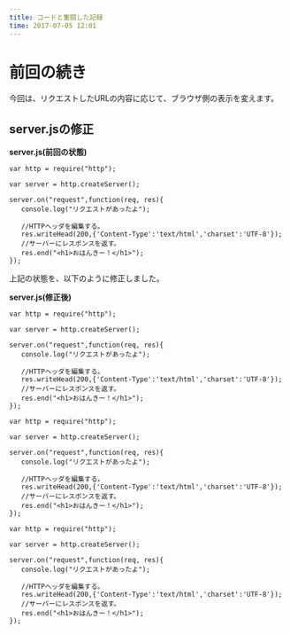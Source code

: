 ```yaml
---
title: コードと奮闘した記録
time: 2017-07-05 12:01
---
```


# 前回の続き

今回は、リクエストしたURLの内容に応じて、ブラウザ側の表示を変えます。

## server.jsの修正

**server.js(前回の状態)**

```
var http = require("http");

var server = http.createServer();

server.on("request",function(req, res){
   console.log("リクエストがあったよ");
   
   //HTTPヘッダを編集する。
   res.writeHead(200,{'Content-Type':'text/html','charset':'UTF-8'});
   //サーバーにレスポンスを返す。
   res.end("<h1>おはんきー！</h1>");
});
```

上記の状態を、以下のように修正しました。

**server.js(修正後)**

```
var http = require("http");

var server = http.createServer();

server.on("request",function(req, res){
   console.log("リクエストがあったよ");
   
   //HTTPヘッダを編集する。
   res.writeHead(200,{'Content-Type':'text/html','charset':'UTF-8'});
   //サーバーにレスポンスを返す。
   res.end("<h1>おはんきー！</h1>");
});
```

```
var http = require("http");

var server = http.createServer();

server.on("request",function(req, res){
   console.log("リクエストがあったよ");
   
   //HTTPヘッダを編集する。
   res.writeHead(200,{'Content-Type':'text/html','charset':'UTF-8'});
   //サーバーにレスポンスを返す。
   res.end("<h1>おはんきー！</h1>");
});
```

```
var http = require("http");

var server = http.createServer();

server.on("request",function(req, res){
   console.log("リクエストがあったよ");
   
   //HTTPヘッダを編集する。
   res.writeHead(200,{'Content-Type':'text/html','charset':'UTF-8'});
   //サーバーにレスポンスを返す。
   res.end("<h1>おはんきー！</h1>");
});
```
